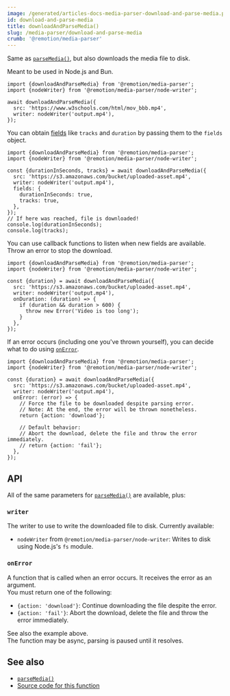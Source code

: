 ```yaml
---
image: /generated/articles-docs-media-parser-download-and-parse-media.png
id: download-and-parse-media
title: downloadAndParseMedia()
slug: /media-parser/download-and-parse-media
crumb: '@remotion/media-parser'
---
```


Same as [`parseMedia()`](/docs/media-parser/parse-media), but also downloads the media file to disk.

Meant to be used in Node.js and Bun.

```tsx twoslash title="Download a file"
import {downloadAndParseMedia} from '@remotion/media-parser';
import {nodeWriter} from '@remotion/media-parser/node-writer';

await downloadAndParseMedia({
  src: 'https://www.w3schools.com/html/mov_bbb.mp4',
  writer: nodeWriter('output.mp4'),
});
```

You can obtain [fields](/docs/media-parser/parse-media#fields) like `tracks` and `duration` by passing them to the `fields` object.

```tsx twoslash title="Download a file and get metadata"
import {downloadAndParseMedia} from '@remotion/media-parser';
import {nodeWriter} from '@remotion/media-parser/node-writer';

const {durationInSeconds, tracks} = await downloadAndParseMedia({
  src: 'https://s3.amazonaws.com/bucket/uploaded-asset.mp4',
  writer: nodeWriter('output.mp4'),
  fields: {
    durationInSeconds: true,
    tracks: true,
  },
});
// If here was reached, file is downloaded!
console.log(durationInSeconds);
console.log(tracks);
```

You can use callback functions to listen when new fields are available.  
Throw an error to stop the download.

```tsx twoslash title="Stop the download if the video is too long"
import {downloadAndParseMedia} from '@remotion/media-parser';
import {nodeWriter} from '@remotion/media-parser/node-writer';

const {duration} = await downloadAndParseMedia({
  src: 'https://s3.amazonaws.com/bucket/uploaded-asset.mp4',
  writer: nodeWriter('output.mp4'),
  onDuration: (duration) => {
    if (duration && duration > 600) {
      throw new Error('Video is too long');
    }
  },
});
```

If an error occurs (including one you've thrown yourself), you can decide what to do using [`onError`](#onerror).

```tsx twoslash title="Continue download despite error"
import {downloadAndParseMedia} from '@remotion/media-parser';
import {nodeWriter} from '@remotion/media-parser/node-writer';

const {duration} = await downloadAndParseMedia({
  src: 'https://s3.amazonaws.com/bucket/uploaded-asset.mp4',
  writer: nodeWriter('output.mp4'),
  onError: (error) => {
    // Force the file to be downloaded despite parsing error.
    // Note: At the end, the error will be thrown nonetheless.
    return {action: 'download'};

    // Default behavior:
    // Abort the download, delete the file and throw the error immediately.
    // return {action: 'fail'};
  },
});
```

## API

All of the same parameters for [`parseMedia()`](/docs/media-parser/parse-media) are available, plus:

### `writer`

The writer to use to write the downloaded file to disk. Currently available:

- `nodeWriter` from `@remotion/media-parser/node-writer`: Writes to disk using Node.js's `fs` module.

### `onError`

A function that is called when an error occurs. It receives the error as an argument.  
You must return one of the following:

- `{action: 'download'}`: Continue downloading the file despite the error.
- `{action: 'fail'}`: Abort the download, delete the file and throw the error immediately.

See also the example above.  
The function may be async, parsing is paused until it resolves.

## See also

- [`parseMedia()`](/docs/media-parser/parse-media)
- [Source code for this function](https://github.com/remotion-dev/remotion/blob/main/packages/media-parser/src/download-and-parse-media.ts)
